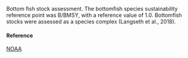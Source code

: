 Bottom fish stock assessment. The bottomfish species sustainability reference point was B/BMSY, with a reference value of 1.0. Bottomfish stocks were assessed as a species complex (Langseth et al., 2018).

#### Reference

[NOAA](https://repository.library.noaa.gov/view/noaa/17252)